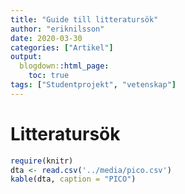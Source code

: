 ```yaml
---
title: "Guide till litteratursök"
author: "eriknilsson"
date: 2020-03-30
categories: ["Artikel"]
output:
  blogdown::html_page:
    toc: true
tags: ["Studentprojekt", "vetenskap"]
---
```


# Litteratursök

```r
require(knitr)
dta <- read.csv('../media/pico.csv')
kable(dta, caption = "PICO")

```
